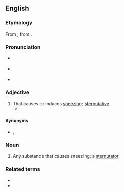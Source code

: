 ==English==
{{was wotd|2008|February|10}}

===Etymology===
From {{uder|en|la|sternūtātōrius}}, from {{m|la|sternuō||sneeze}}.

===Pronunciation===
* {{a|RP}} {{IPA|en|/stɜːˈnjuː.təˌtɔːɹ.i/}}
* {{a|GA}} {{IPA|en|/stɝːˈnuː.təˌtɔːɹ.i/}}
* {{audio|en|en-us-sternutatory.ogg|Audio (US)}}

===Adjective===
{{en-adj}}

# That causes or induces [[sneeze|sneezing]]; [[sternutative]].
#* {{quote-book|en|1800s|[[w:Francis Adams|Francis Adams]] (translator)|[[s:On Fistulae|On Fistulae]]|by=[[w:Hippocrates|Hippocrates]]|text=When the gut protrudes and will not remain in its place, scrape the finest and most compact silphium (assafoetida?) into small pieces and apply as a cataplasm, and apply a '''sternutatory''' medicine to the nose and provoke sneezing}}

====Synonyms====
* {{sense|that causes sneezing}} {{l|en|sternutative}}, {{l|en|errhine}}

===Noun===
{{en-noun}}

# Any substance that causes sneezing; a [[sternutator]]

===Related terms===
* {{l|en|sternutative}}
* {{l|en|sternutator}}